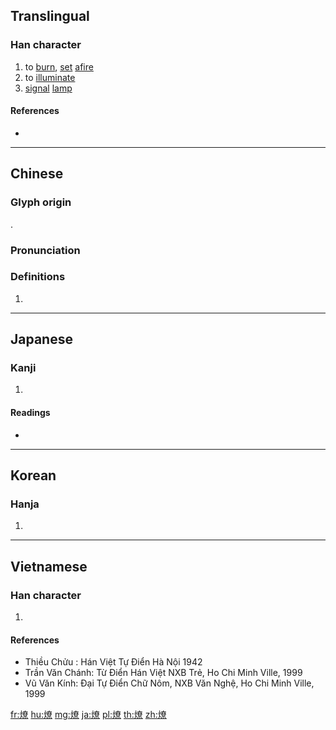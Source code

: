 {{character info/new}}
==Translingual==

===Han character===
{{Han char|rn=86|rad=火|as=12|sn=16|four=94896|canj=FKCF|ids=⿰火尞}}

# to [[burn]], [[set]] [[afire]]
# to [[illuminate]]
# [[signal]] [[lamp]]

====References====
* {{Han ref|kx=0683.020|dkj=19414|dj=1095.040|hdz=32233.030|uh=71CE|ud=29134|bh=BF52|bd=48978}}

----

==Chinese==
{{zh-forms}}

===Glyph origin===
{{Han etym}}
{{Han compound|火|尞|c1=s|c2=p|t1=fire|ls=psc}}.

===Pronunciation===
{{zh-pron
|m=liào
|c=liu4,liu6
|mn=qz,xm,zz:liâu
|mc=y
|oc=y
|ma=
|cat=v,n
}}

===Definitions===
{{zh-hanzi}}

# {{rfdef|lang=zh}}

----

==Japanese==

===Kanji===
{{ja-kanji|grade=|rs=火12}}

# {{defn|lang=ja|sort=火12}}

====Readings====
* {{ja-readings|on=[[りょう]] (ryō)|kun=[[かがりび]] (kagaribi)}}

----

==Korean==

===Hanja===
{{ko-hanja|hangeul=[[료]]>[[요]]|eumhun=|rv=ryo>yo|mr=ryo>yo|y=lyo>yo}}

# {{defn|lang=ko|sort=火12}}

----

==Vietnamese==

===Han character===
{{vi-hantu|[[liệu]], [[leo]], [[liêu]], [[riu]]|rs=火12}}

# {{defn|lang=vi|sort=火12}}

====References====
* Thiều Chửu : Hán Việt Tự Điển Hà Nội 1942
* Trần Văn Chánh: Từ Điển Hán Việt NXB Trẻ, Ho Chi Minh Ville, 1999
* Vũ Văn Kính: Đại Tự Điển Chữ Nôm, NXB Văn Nghệ, Ho Chi Minh Ville, 1999

[[fr:燎]]
[[hu:燎]]
[[mg:燎]]
[[ja:燎]]
[[pl:燎]]
[[th:燎]]
[[zh:燎]]